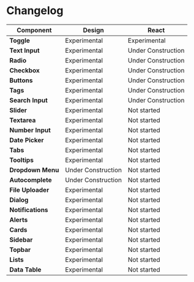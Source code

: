 
<Meta title="Getting started/Changelog" />

<div class="docs-title">
  <div>
    <h1 class="docs-title__text">Changelog</h1>
  </div>
</div>

<div class="docs-content">

| Component         | Design             | React              |
| ----------------- | ------------------ | ------------------ |
| **Toggle**        | Experimental       | Experimental       |
| **Text Input**    | Experimental       | Under Construction |
| **Radio**         | Experimental       | Under Construction |
| **Checkbox**      | Experimental       | Under Construction |
| **Buttons**       | Experimental       | Under Construction |
| **Tags**          | Experimental       | Under Construction |
| **Search Input**  | Experimental       | Under Construction |
| **Slider**        | Experimental       | Not started        |
| **Textarea**      | Experimental       | Not started        |
| **Number Input**  | Experimental       | Not started        |
| **Date Picker**   | Experimental       | Not started        |
| **Tabs**          | Experimental       | Not started        |
| **Tooltips**      | Experimental       | Not started        |
| **Dropdown Menu** | Under Construction | Not started        |
| **Autocomplete**  | Under Construction | Not started        |
| **File Uploader** | Experimental       | Not started        |
| **Dialog**        | Experimental       | Not started        |
| **Notifications** | Experimental       | Not started        |
| **Alerts**        | Experimental       | Not started        |
| **Cards**         | Experimental       | Not started        |
| **Sidebar**       | Experimental       | Not started        |
| **Topbar**        | Experimental       | Not started        |
| **Lists**         | Experimental       | Not started        |
| **Data Table**    | Experimental       | Not started        |

</div>

